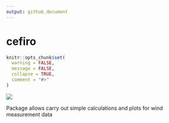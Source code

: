 ```yaml
---
output: github_document
--- 
```

cefiro
======

<!-- README.md is generated from README.Rmd. Please edit that file -->

```r
knitr::opts_chunk$set(
  warning = FALSE,
  message = FALSE,
  collapse = TRUE,
  comment = "#>"
)
```

<!-- badges: start -->
[![](https://www.repostatus.org/badges/latest/wip.svg)](https://www.repostatus.org/#wip)
<!-- badges: end -->

Package allows carry out simple calculations and plots for wind measurement data
